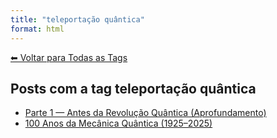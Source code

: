 ```yaml
---
title: "teleportação quântica"
format: html
---
```


[⬅ Voltar para Todas as Tags](../tags.qmd)

## Posts com a tag **teleportação quântica**

- [Parte 1 — Antes da Revolução Quântica (Aprofundamento)](/posts/fisica/parte-1-mecanica-quantica.html)
- [100 Anos da Mecânica Quântica (1925–2025)](/posts/fisica/100-anos-mecanica-quantica.html)
